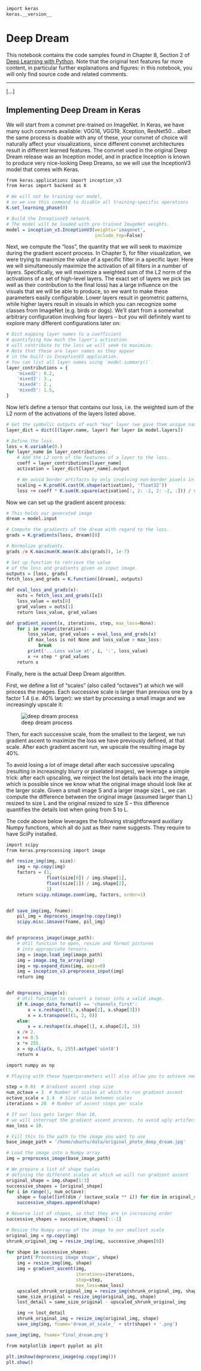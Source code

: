 ```r
import keras
keras.__version__
```

# Deep Dream

This notebook contains the code samples found in Chapter 8, Section 2 of [Deep Learning with Python](https://www.manning.com/books/deep-learning-with-python?a_aid=keras&a_bid=76564dff). Note that the original text features far more content, in particular further explanations and figures: in this notebook, you will only find source code and related comments.

----

[...]

## Implementing Deep Dream in Keras


We will start from a convnet pre-trained on ImageNet. In Keras, we have many such convnets available: VGG16, VGG19, Xception, ResNet50... 
albeit the same process is doable with any of these, your convnet of choice will naturally affect your visualizations, since different 
convnet architectures result in different learned features. The convnet used in the original Deep Dream release was an Inception model, and 
in practice Inception is known to produce very nice-looking Deep Dreams, so we will use the InceptionV3 model that comes with Keras.

```r
from keras.applications import inception_v3
from keras import backend as K

# We will not be training our model,
# so we use this command to disable all training-specific operations
K.set_learning_phase(0)

# Build the InceptionV3 network.
# The model will be loaded with pre-trained ImageNet weights.
model = inception_v3.InceptionV3(weights='imagenet',
                                 include_top=False)
```

Next, we compute the "loss", the quantity that we will seek to maximize during the gradient ascent process. In Chapter 5, for filter 
visualization, we were trying to maximize the value of a specific filter in a specific layer. Here we will simultaneously maximize the 
activation of all filters in a number of layers. Specifically, we will maximize a weighted sum of the L2 norm of the activations of a 
set of high-level layers. The exact set of layers we pick (as well as their contribution to the final loss) has a large influence on the 
visuals that we will be able to produce, so we want to make these parameters easily configurable. Lower layers result in 
geometric patterns, while higher layers result in visuals in which you can recognize some classes from ImageNet (e.g. birds or dogs).
We'll start from a somewhat arbitrary configuration involving four layers -- 
but you will definitely want to explore many different configurations later on:

```r
# Dict mapping layer names to a coefficient
# quantifying how much the layer's activation
# will contribute to the loss we will seek to maximize.
# Note that these are layer names as they appear
# in the built-in InceptionV3 application.
# You can list all layer names using `model.summary()`.
layer_contributions = {
    'mixed2': 0.2,
    'mixed3': 3.,
    'mixed4': 2.,
    'mixed5': 1.5,
}
```

Now let's define a tensor that contains our loss, i.e. the weighted sum of the L2 norm of the activations of the layers listed above.

```r
# Get the symbolic outputs of each "key" layer (we gave them unique names).
layer_dict = dict([(layer.name, layer) for layer in model.layers])

# Define the loss.
loss = K.variable(0.)
for layer_name in layer_contributions:
    # Add the L2 norm of the features of a layer to the loss.
    coeff = layer_contributions[layer_name]
    activation = layer_dict[layer_name].output

    # We avoid border artifacts by only involving non-border pixels in the loss.
    scaling = K.prod(K.cast(K.shape(activation), 'float32'))
    loss += coeff * K.sum(K.square(activation[:, 2: -2, 2: -2, :])) / scaling
```

Now we can set up the gradient ascent process:

```r
# This holds our generated image
dream = model.input

# Compute the gradients of the dream with regard to the loss.
grads = K.gradients(loss, dream)[0]

# Normalize gradients.
grads /= K.maximum(K.mean(K.abs(grads)), 1e-7)

# Set up function to retrieve the value
# of the loss and gradients given an input image.
outputs = [loss, grads]
fetch_loss_and_grads = K.function([dream], outputs)

def eval_loss_and_grads(x):
    outs = fetch_loss_and_grads([x])
    loss_value = outs[0]
    grad_values = outs[1]
    return loss_value, grad_values

def gradient_ascent(x, iterations, step, max_loss=None):
    for i in range(iterations):
        loss_value, grad_values = eval_loss_and_grads(x)
        if max_loss is not None and loss_value > max_loss:
            break
        print('...Loss value at', i, ':', loss_value)
        x += step * grad_values
    return x
```

Finally, here is the actual Deep Dream algorithm.

First, we define a list of "scales" (also called "octaves") at which we will process the images. Each successive scale is larger than 
previous one by a factor 1.4 (i.e. 40% larger): we start by processing a small image and we increasingly upscale it:

![deep dream process](https://s3.amazonaws.com/book.keras.io/img/ch8/deepdream_process.png)

Then, for each successive scale, from the smallest to the largest, we run gradient ascent to maximize the loss we have previously defined, 
at that scale. After each gradient ascent run, we upscale the resulting image by 40%.

To avoid losing a lot of image detail after each successive upscaling (resulting in increasingly blurry or pixelated images), we leverage a 
simple trick: after each upscaling, we reinject the lost details back into the image, which is possible since we know what the original 
image should look like at the larger scale. Given a small image S and a larger image size L, we can compute the difference between the 
original image (assumed larger than L) resized to size L and the original resized to size S -- this difference quantifies the details lost 
when going from S to L.

The code above below leverages the following straightforward auxiliary Numpy functions, which all do just as their name suggests. They 
require to have SciPy installed.

```r
import scipy
from keras.preprocessing import image

def resize_img(img, size):
    img = np.copy(img)
    factors = (1,
               float(size[0]) / img.shape[1],
               float(size[1]) / img.shape[2],
               1)
    return scipy.ndimage.zoom(img, factors, order=1)


def save_img(img, fname):
    pil_img = deprocess_image(np.copy(img))
    scipy.misc.imsave(fname, pil_img)


def preprocess_image(image_path):
    # Util function to open, resize and format pictures
    # into appropriate tensors.
    img = image.load_img(image_path)
    img = image.img_to_array(img)
    img = np.expand_dims(img, axis=0)
    img = inception_v3.preprocess_input(img)
    return img


def deprocess_image(x):
    # Util function to convert a tensor into a valid image.
    if K.image_data_format() == 'channels_first':
        x = x.reshape((3, x.shape[2], x.shape[3]))
        x = x.transpose((1, 2, 0))
    else:
        x = x.reshape((x.shape[1], x.shape[2], 3))
    x /= 2.
    x += 0.5
    x *= 255.
    x = np.clip(x, 0, 255).astype('uint8')
    return x
```

```r
import numpy as np

# Playing with these hyperparameters will also allow you to achieve new effects

step = 0.01  # Gradient ascent step size
num_octave = 3  # Number of scales at which to run gradient ascent
octave_scale = 1.4  # Size ratio between scales
iterations = 20  # Number of ascent steps per scale

# If our loss gets larger than 10,
# we will interrupt the gradient ascent process, to avoid ugly artifacts
max_loss = 10.

# Fill this to the path to the image you want to use
base_image_path = '/home/ubuntu/data/original_photo_deep_dream.jpg'

# Load the image into a Numpy array
img = preprocess_image(base_image_path)

# We prepare a list of shape tuples
# defining the different scales at which we will run gradient ascent
original_shape = img.shape[1:3]
successive_shapes = [original_shape]
for i in range(1, num_octave):
    shape = tuple([int(dim / (octave_scale ** i)) for dim in original_shape])
    successive_shapes.append(shape)

# Reverse list of shapes, so that they are in increasing order
successive_shapes = successive_shapes[::-1]

# Resize the Numpy array of the image to our smallest scale
original_img = np.copy(img)
shrunk_original_img = resize_img(img, successive_shapes[0])

for shape in successive_shapes:
    print('Processing image shape', shape)
    img = resize_img(img, shape)
    img = gradient_ascent(img,
                          iterations=iterations,
                          step=step,
                          max_loss=max_loss)
    upscaled_shrunk_original_img = resize_img(shrunk_original_img, shape)
    same_size_original = resize_img(original_img, shape)
    lost_detail = same_size_original - upscaled_shrunk_original_img

    img += lost_detail
    shrunk_original_img = resize_img(original_img, shape)
    save_img(img, fname='dream_at_scale_' + str(shape) + '.png')

save_img(img, fname='final_dream.png')
```

```r
from matplotlib import pyplot as plt

plt.imshow(deprocess_image(np.copy(img)))
plt.show()
```